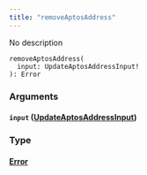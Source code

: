 ```yaml
---
title: "removeAptosAddress"
---
```


No description

```
removeAptosAddress(
  input: UpdateAptosAddressInput!
): Error

```

### Arguments[](#arguments "Direct link to heading")

#### `input` ([UpdateAptosAddressInput](/developer/graphql-api/references/inputs/update-aptos-address-input))[](#input-updateaptosaddressinput "Direct link to heading")

### Type[](#type "Direct link to heading")

#### [Error](/developer/graphql-api/references/objects/error)[](#error "Direct link to heading")